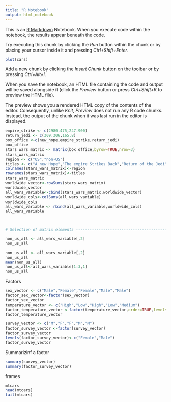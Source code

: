 ```yaml
---
title: "R Notebook"
output: html_notebook
---
```


This is an [R Markdown](http://rmarkdown.rstudio.com) Notebook. When you execute code within the notebook, the results appear beneath the code. 

Try executing this chunk by clicking the *Run* button within the chunk or by placing your cursor inside it and pressing *Ctrl+Shift+Enter*. 

```r
plot(cars)
```

Add a new chunk by clicking the *Insert Chunk* button on the toolbar or by pressing *Ctrl+Alt+I*.

When you save the notebook, an HTML file containing the code and output will be saved alongside it (click the *Preview* button or press *Ctrl+Shift+K* to preview the HTML file).

The preview shows you a rendered HTML copy of the contents of the editor. Consequently, unlike *Knit*, *Preview* does not run any R code chunks. Instead, the output of the chunk when it was last run in the editor is displayed.
```r
empire_strike <- c(2980.475,247.900)
return_jedi <- c(309.306,165.8)
box_office <-c(new_hope,empire_strike,return_jedi)
box_office
stars_wars_matrix <- matrix(box_office,byrow=TRUE,nrow=3)
stars_wars_matrix
region <- c("US","non-US")
titles <- c("A new Hope","The empire Strikes Back","Return of the Jedi")
colnames(stars_wars_matrix)<-region
rownames(stars_wars_matrix)<-titles
stars_wars_matrix
worldwide_vector<-rowSums(stars_wars_matrix)
worldwide_vector
all_wars_variable<-cbind(stars_wars_matrix,worldwide_vector)
worldwide_cols<-colSums(all_wars_variable)
worldwide_cols
all_wars_variable <- rbind(all_wars_variable,worldwide_cols)
all_wars_variable



# Selection of matrix elements --------------------------------------------

non_us_all <- all_wars_variable[,2]
non_us_all
```


```r

non_us_all <- all_wars_variable[,2]
non_us_all
mean(non_us_all)
non_us_all<-all_wars_variable[1:3,1]
non_us_all
```

Factors
```r
sex_vector <- c("Male","Female","Female","Male","Male")
factor_sex_vector<-factor(sex_vector)
factor_sex_vector
temperature_vector <- c("High","Low","High","Low","Medium")
factor_temperature_vector <-factor(temperature_vector,order=TRUE,levels=c("Low","Medium","High"))
factor_temperature_vector

```
```r
survey_vector <- c("M","F","F","M","M")
factor_survey_vector <-factor(survey_vector)
factor_survey_vector
levels(factor_survey_vector)<-c("Female","Male")
factor_survey_vector


```
Summarizinf a factor
```r
summary(survey_vector)
summary(factor_survey_vector)

```
frames

```r
mtcars
head(mtcars)
tail(mtcars)
```

